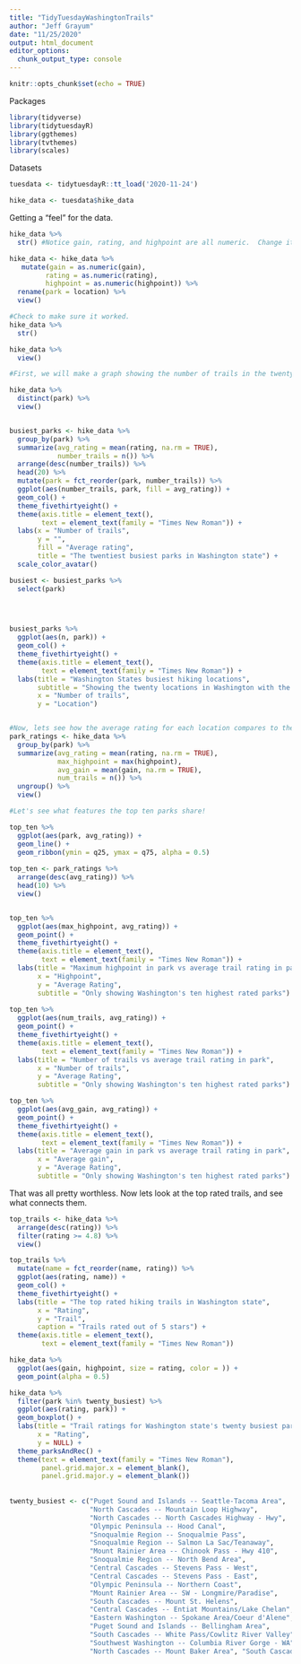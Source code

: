 ```yaml
---
title: "TidyTuesdayWashingtonTrails"
author: "Jeff Grayum"
date: "11/25/2020"
output: html_document
editor_options: 
  chunk_output_type: console
---
```


```r
knitr::opts_chunk$set(echo = TRUE)
```

Packages
```r
library(tidyverse)
library(tidytuesdayR)
library(ggthemes)
library(tvthemes)
library(scales)
```

Datasets
```r
tuesdata <- tidytuesdayR::tt_load('2020-11-24')

hike_data <- tuesdata$hike_data
```

Getting a "feel" for the data.
```r
hike_data %>%
  str() #Notice gain, rating, and highpoint are all numeric.  Change it!!

hike_data <- hike_data %>% 
   mutate(gain = as.numeric(gain),
         rating = as.numeric(rating),
         highpoint = as.numeric(highpoint)) %>%
  rename(park = location) %>%
  view()

#Check to make sure it worked.
hike_data %>%
  str()

hike_data %>%
  view() 

#First, we will make a graph showing the number of trails in the twenty busiest locations.

hike_data %>% 
  distinct(park) %>%
  view()


busiest_parks <- hike_data %>%
  group_by(park) %>%
  summarize(avg_rating = mean(rating, na.rm = TRUE),
            number_trails = n()) %>%
  arrange(desc(number_trails)) %>%
  head(20) %>%
  mutate(park = fct_reorder(park, number_trails)) %>%
  ggplot(aes(number_trails, park, fill = avg_rating)) +
  geom_col() +
  theme_fivethirtyeight() +
  theme(axis.title = element_text(),
        text = element_text(family = "Times New Roman")) +
  labs(x = "Number of trails",
       y = "",
       fill = "Average rating",
       title = "The twentiest busiest parks in Washington state") +
  scale_color_avatar()

busiest <- busiest_parks %>%
  select(park)
  



busiest_parks %>%
  ggplot(aes(n, park)) +
  geom_col() +
  theme_fivethirtyeight() +
  theme(axis.title = element_text(),
        text = element_text(family = "Times New Roman")) +
  labs(title = "Washington States busiest hiking locations",
       subtitle = "Showing the twenty locations in Washington with the most hiking trails",
       x = "Number of trails",
       y = "Location")


#Now, lets see how the average rating for each location compares to the gain, highpoint, and number of hikes
park_ratings <- hike_data %>%
  group_by(park) %>%
  summarize(avg_rating = mean(rating, na.rm = TRUE),
            max_highpoint = max(highpoint),
            avg_gain = mean(gain, na.rm = TRUE),
            num_trails = n()) %>%
  ungroup() %>%
  view()

#Let's see what features the top ten parks share!

top_ten %>%
  ggplot(aes(park, avg_rating)) +
  geom_line() +
  geom_ribbon(ymin = q25, ymax = q75, alpha = 0.5)
  
top_ten <- park_ratings %>%
  arrange(desc(avg_rating)) %>%
  head(10) %>%
  view()


top_ten %>%
  ggplot(aes(max_highpoint, avg_rating)) +
  geom_point() +
  theme_fivethirtyeight() +
  theme(axis.title = element_text(),
        text = element_text(family = "Times New Roman")) +
  labs(title = "Maximum highpoint in park vs average trail rating in park",
       x = "Highpoint",
       y = "Average Rating", 
       subtitle = "Only showing Washington's ten highest rated parks")
 
top_ten %>%
  ggplot(aes(num_trails, avg_rating)) +
  geom_point() +
  theme_fivethirtyeight() +
  theme(axis.title = element_text(),
        text = element_text(family = "Times New Roman")) +
  labs(title = "Number of trails vs average trail rating in park",
       x = "Number of trails",
       y = "Average Rating", 
       subtitle = "Only showing Washington's ten highest rated parks")

top_ten %>%
  ggplot(aes(avg_gain, avg_rating)) +
  geom_point() +
  theme_fivethirtyeight() +
  theme(axis.title = element_text(),
        text = element_text(family = "Times New Roman")) +
  labs(title = "Average gain in park vs average trail rating in park",
       x = "Average gain",
       y = "Average Rating", 
       subtitle = "Only showing Washington's ten highest rated parks")


```


That was all pretty worthless.  Now lets look at the top rated trails, and see what connects them.
```r
top_trails <- hike_data %>%
  arrange(desc(rating)) %>%
  filter(rating >= 4.8) %>%
  view()

top_trails %>%
  mutate(name = fct_reorder(name, rating)) %>%
  ggplot(aes(rating, name)) +
  geom_col() +
  theme_fivethirtyeight() +
  labs(title = "The top rated hiking trails in Washington state",
       x = "Rating",
       y = "Trail",
       caption = "Trails rated out of 5 stars") +
  theme(axis.title = element_text(),
        text = element_text(family = "Times New Roman"))

hike_data %>%
  ggplot(aes(gain, highpoint, size = rating, color = )) +
  geom_point(alpha = 0.5)
```

```r
hike_data %>%
  filter(park %in% twenty_busiest) %>%
  ggplot(aes(rating, park)) +
  geom_boxplot() +
  labs(title = "Trail ratings for Washington state's twenty busiest parks",
       x = "Rating",
       y = NULL) +
  theme_parksAndRec() +
  theme(text = element_text(family = "Times New Roman"),
        panel.grid.major.x = element_blank(),
        panel.grid.major.y = element_blank())
  
           
twenty_busiest <- c("Puget Sound and Islands -- Seattle-Tacoma Area", 
                    "North Cascades -- Mountain Loop Highway", 
                    "North Cascades -- North Cascades Highway - Hwy", 
                    "Olympic Peninsula -- Hood Canal", 
                    "Snoqualmie Region -- Snoqualmie Pass",
                    "Snoqualmie Region -- Salmon La Sac/Teanaway",
                    "Mount Rainier Area -- Chinook Pass - Hwy 410",
                    "Snoqualmie Region -- North Bend Area",
                    "Central Cascades -- Stevens Pass - West",
                    "Central Cascades -- Stevens Pass - East",
                    "Olympic Peninsula -- Northern Coast",
                    "Mount Rainier Area -- SW - Longmire/Paradise",
                    "South Cascades -- Mount St. Helens",
                    "Central Cascades -- Entiat Mountains/Lake Chelan",
                    "Eastern Washington -- Spokane Area/Coeur d'Alene",
                    "Puget Sound and Islands -- Bellingham Area",
                    "South Cascades -- White Pass/Cowlitz River Valley",
                    "Southwest Washington -- Columbia River Gorge - WA",
                    "North Cascades -- Mount Baker Area", "South Cascades -- Mount Adams Area")



```

